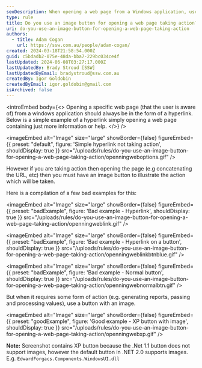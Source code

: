 ```yaml
---
seoDescription: When opening a web page from a Windows application, use a hyperlink unless taking specific action, then an image button illustrates the action taken.
type: rule
title: Do you use an image button for opening a web page taking action?
uri: do-you-use-an-image-button-for-opening-a-web-page-taking-action
authors:
  - title: Adam Cogan
    url: https://ssw.com.au/people/adam-cogan/
created: 2024-03-18T21:58:54.000Z
guid: c5bdadb2-075e-48da-bba7-229bc034ce4f
lastUpdated: 2024-06-08T03:27:17.000Z
lastUpdatedBy: Brady Stroud [SSW]
lastUpdatedByEmail: bradystroud@ssw.com.au
createdBy: Igor Goldobin
createdByEmail: igor.goldobin@gmail.com
isArchived: false
---
```


<introEmbed
  body={<>
Opening a specific web page (that the user is aware of) from a windows application should always be in the form of a hyperlink. Below is a simple example of a hyperlink simply opening a web page containing just more information or help.
  </>}
/>

<imageEmbed
  alt="Image"
  size="large"
  showBorder={false}
  figureEmbed={{
    preset: "default",
    figure: 'Simple hyperlink not taking action',
    shouldDisplay: true
  }}
  src="/uploads/rules/do-you-use-an-image-button-for-opening-a-web-page-taking-action/openningweboptions.gif"
/>

However if you are taking action then opening the page (e.g concatenating the URL, etc) then you must have an image button to illustrate the action which will be taken.

Here is a compilation of a few bad examples for this:

<imageEmbed
  alt="Image"
  size="large"
  showBorder={false}
  figureEmbed={{
    preset: "badExample",
    figure: 'Bad example - Hyperlink',
    shouldDisplay: true
  }}
  src="/uploads/rules/do-you-use-an-image-button-for-opening-a-web-page-taking-action/openningweblink.gif"
/>

<imageEmbed
  alt="Image"
  size="large"
  showBorder={false}
  figureEmbed={{
    preset: "badExample",
    figure: 'Bad example - Hyperlink on a button',
    shouldDisplay: true
  }}
  src="/uploads/rules/do-you-use-an-image-button-for-opening-a-web-page-taking-action/openningweblinkbtnblue.gif"
/>

<imageEmbed
  alt="Image"
  size="large"
  showBorder={false}
  figureEmbed={{
    preset: "badExample",
    figure: 'Bad example - Normal button',
    shouldDisplay: true
  }}
  src="/uploads/rules/do-you-use-an-image-button-for-opening-a-web-page-taking-action/openningwebnormalbtn.gif"
/>

But when it requires some form of action (e.g. generating reports, passing and processing values), use a button with an image.

<imageEmbed
  alt="Image"
  size="large"
  showBorder={false}
  figureEmbed={{
    preset: "goodExample",
    figure: 'Good example - XP button with image',
    shouldDisplay: true
  }}
  src="/uploads/rules/do-you-use-an-image-button-for-opening-a-web-page-taking-action/openningwebxp.gif"
/>

**Note:** Screenshot contains XP button because the .Net 1.1 button does not support images, however the default button in .NET 2.0 supports images. E.g. `EdwardForgacs.Components.WindowsUI.dll`
